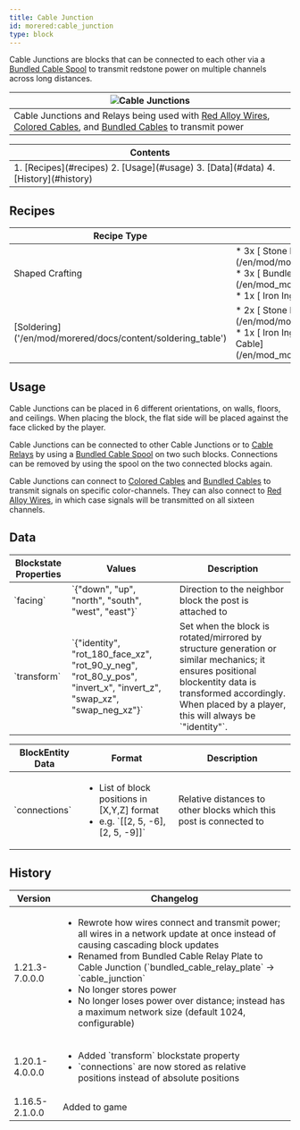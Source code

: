 ```yaml
---
title: Cable Junction
id: morered:cable_junction
type: block
---
```


Cable Junctions are blocks that can be connected to each other via a [Bundled Cable Spool](/en/mod/morered/docs/content/wires_and_cables/bundled_cable_spool) to transmit redstone power on multiple channels across long distances.

| ![Cable Junctions](https://www.commoble.net/images/morered/blockless_bundled_cables.png)
| ---
| Cable Junctions and Relays being used with [Red Alloy Wires](/en/mod/morered/docs/content/wires_and_cables/red_alloy_wire), [Colored Cables](/en/mod/morered/docs/block/wires_and_cables/colored_cables), and [Bundled Cables](/en/mod/morered/docs/content/wires_and_cables/bundled_cable) to transmit power

<table>
	<thead><tr><th>Contents</th></tr></thead>
	<tbody><tr><td>
		1. [Recipes](#recipes)
		2. [Usage](#usage)
		3. [Data](#data)
		4. [History](#history)
	</td></tr></tbody>
</table>

## Recipes
<table>
	<thead>
		<tr>
			<th>Recipe Type</th>
			<th>Ingredients</th>
			<th>Output</th>
			<th>Example</th>
		</tr>
	</thead>
	<tbody>
		<tr>
			<td>Shaped Crafting</td>
			<td style={{width: '30%'}}>
				* 3x [<ModAsset width={32} height={32} location='morered:stone_plate'/> Stone Plate](/en/mod/morered/docs/content/building_and_crafting/stone_plate)
				* 3x [<ModAsset width={32} height={32} location='morered:bundled_cable'/> Bundled Cable](/en/mod_morered/docs/blocks/wires_and_cables/bundled_cable)
				* 1x [<ModAsset width={32} height={32} location='iron_ingot'/> Iron Ingot](https://minecraft.wiki/Iron_Ingot)
			</td>
			<td>
				* 1x Cable Junction
			</td>
			<td>
				![Shaped Crafting Recipe for Cable Junctions](https://commoble.s3.us-east-1.amazonaws.com/images/morered/recipes/bundled_cable_relay_plate_recipe.png)
			</td>
		</tr>
		<tr>
			<td>[Soldering]('/en/mod/morered/docs/content/soldering_table')</td>
			<td style={{width: '30%'}}>
				* 2x [<ModAsset width={32} height={32} location='morered:stone_plate'/> Stone Plate](/en/mod/morered/docs/content/building_and_crafting/stone_plate)
				* 1x [<ModAsset width={32} height={32} location='iron_ingot'/> Iron Ingot](https://minecraft.wiki/Iron_Ingot)
				* 1x [<ModAsset width={32} height={32} location='morered:bundled_cable'/> Bundled Cable](/en/mod_morered/docs/blocks/wires_and_cables/bundled_cable)
			</td>
			<td>
				* 1x Cable Junction
			</td>
			<td>
				![Soldering Recipe for Cable Junctions](https://commoble.s3.us-east-1.amazonaws.com/images/morered/recipes/bundled_cable_relay_plate_from_gatecrafting.png)
			</td>
		</tr>
	</tbody>
</table>

## Usage

Cable Junctions can be placed in 6 different orientations, on walls, floors, and ceilings. When placing the block, the flat side will be placed against the face clicked by the player.

Cable Junctions can be connected to other Cable Junctions or to [Cable Relays](/en/mod_morered/docs/blocks/wires_and_cables/cable_relays) by using a [Bundled Cable Spool](/en/mod/morered/docs/content/wires_and_cables/bundled_cable_spool) on two such blocks. Connections can be removed by using the spool on the two connected blocks again.

Cable Junctions can connect to [Colored Cables](/en/mod/morered/docs/block/wires_and_cables/colored_cables)
and [Bundled Cables](/en/mod/morered/docs/content/wires_and_cables/bundled_cable) to transmit signals on specific color-channels.
They can also connect to [Red Alloy Wires](/en/mod/morered/docs/content/wires_and_cables/red_alloy_wire), in which case signals will be
transmitted on all sixteen channels.

## Data
<table>
	<thead><tr><th>Blockstate Properties</th><th>Values</th><th>Description</th></tr></thead>
	<tbody>
		<tr><td>`facing`</td><td>`{"down", "up", "north", "south", "west", "east"}`</td><td>Direction to the neighbor block the post is attached to</td></tr>
		<tr><td>`transform`</td><td>`{"identity", "rot_180_face_xz", "rot_90_y_neg", "rot_80_y_pos", "invert_x", "invert_z", "swap_xz", "swap_neg_xz"}`</td><td>Set when the block is rotated/mirrored by structure generation or similar mechanics; it ensures positional blockentity data is transformed accordingly. When placed by a player, this will always be `"identity"`.</td></tr>
	</tbody>
</table>

<table>
	<thead><tr><th>BlockEntity Data</th><th>Format</th><th>Description</th></tr></thead>
	<tbody>
		<tr>
			<td>`connections`</td>
			<td><ul><li>List of block positions in [X,Y,Z] format</li><li>e.g. `[[2, 5, -6], [2, 5, -9]]`</li></ul></td>
			<td>Relative distances to other blocks which this post is connected to</td>
		</tr>
	</tbody>
</table>

## History
<table>
	<thead><tr><th>Version</th><th>Changelog</th></tr></thead>
	<tbody>
		<tr>
			<td>1.21.3-7.0.0.0</td>
			<td>
				<ul>
					<li>Rewrote how wires connect and transmit power; all wires in a network update at once instead of causing cascading block updates</li>
					<li>Renamed from Bundled Cable Relay Plate to Cable Junction (`bundled_cable_relay_plate` -> `cable_junction`</li>
					<li>No longer stores power</li>
					<li>No longer loses power over distance; instead has a maximum network size (default 1024, configurable)</li>
				</ul>
			</td>
		</tr>
		<tr>
			<td>1.20.1-4.0.0.0</td>
			<td>
				<ul>
					<li>Added `transform` blockstate property</li>
					<li>`connections` are now stored as relative positions instead of absolute positions</li>
				</ul>
			</td>
		</tr>
		<tr><td>1.16.5-2.1.0.0</td><td>Added to game</td></tr>
	</tbody>
</table>
